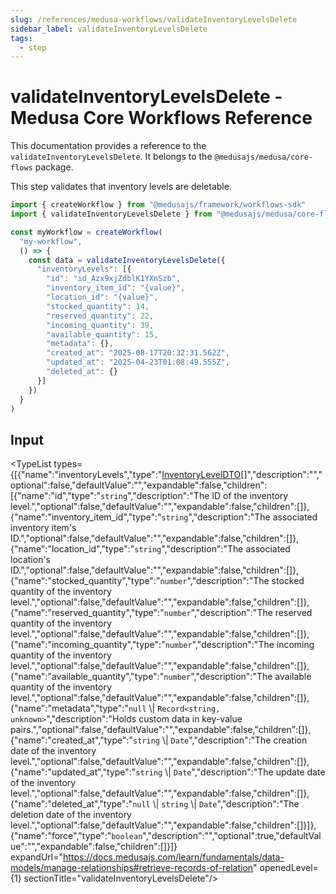 ```yaml
---
slug: /references/medusa-workflows/validateInventoryLevelsDelete
sidebar_label: validateInventoryLevelsDelete
tags:
  - step
---
```



# validateInventoryLevelsDelete - Medusa Core Workflows Reference

This documentation provides a reference to the `validateInventoryLevelsDelete`. It belongs to the `@medusajs/medusa/core-flows` package.

This step validates that inventory levels are deletable.

```ts title="src/workflows/my-workflow.ts"
import { createWorkflow } from "@medusajs/framework/workflows-sdk"
import { validateInventoryLevelsDelete } from "@medusajs/medusa/core-flows"

const myWorkflow = createWorkflow(
  "my-workflow",
  () => {
    const data = validateInventoryLevelsDelete({
      "inventoryLevels": [{
        "id": "id_Azx9xjZdblK1YXnSzb",
        "inventory_item_id": "{value}",
        "location_id": "{value}",
        "stocked_quantity": 14,
        "reserved_quantity": 22,
        "incoming_quantity": 39,
        "available_quantity": 15,
        "metadata": {},
        "created_at": "2025-08-17T20:32:31.562Z",
        "updated_at": "2025-04-23T01:08:49.555Z",
        "deleted_at": {}
      }]
    })
  }
)
```
  

## Input

<TypeList types={[{"name":"inventoryLevels","type":"[InventoryLevelDTO](../../../../../types/InventoryTypes/interfaces/types.InventoryTypes.InventoryLevelDTO/page.mdx)[]","description":"","optional":false,"defaultValue":"","expandable":false,"children":[{"name":"id","type":"`string`","description":"The ID of the inventory level.","optional":false,"defaultValue":"","expandable":false,"children":[]},{"name":"inventory_item_id","type":"`string`","description":"The associated inventory item's ID.","optional":false,"defaultValue":"","expandable":false,"children":[]},{"name":"location_id","type":"`string`","description":"The associated location's ID.","optional":false,"defaultValue":"","expandable":false,"children":[]},{"name":"stocked_quantity","type":"`number`","description":"The stocked quantity of the inventory level.","optional":false,"defaultValue":"","expandable":false,"children":[]},{"name":"reserved_quantity","type":"`number`","description":"The reserved quantity of the inventory level.","optional":false,"defaultValue":"","expandable":false,"children":[]},{"name":"incoming_quantity","type":"`number`","description":"The incoming quantity of the inventory level.","optional":false,"defaultValue":"","expandable":false,"children":[]},{"name":"available_quantity","type":"`number`","description":"The available quantity of the inventory level.","optional":false,"defaultValue":"","expandable":false,"children":[]},{"name":"metadata","type":"`null` \\| `Record<string, unknown>`","description":"Holds custom data in key-value pairs.","optional":false,"defaultValue":"","expandable":false,"children":[]},{"name":"created_at","type":"`string` \\| `Date`","description":"The creation date of the inventory level.","optional":false,"defaultValue":"","expandable":false,"children":[]},{"name":"updated_at","type":"`string` \\| `Date`","description":"The update date of the inventory level.","optional":false,"defaultValue":"","expandable":false,"children":[]},{"name":"deleted_at","type":"`null` \\| `string` \\| `Date`","description":"The deletion date of the inventory level.","optional":false,"defaultValue":"","expandable":false,"children":[]}]},{"name":"force","type":"`boolean`","description":"","optional":true,"defaultValue":"","expandable":false,"children":[]}]} expandUrl="https://docs.medusajs.com/learn/fundamentals/data-models/manage-relationships#retrieve-records-of-relation" openedLevel={1} sectionTitle="validateInventoryLevelsDelete"/>
